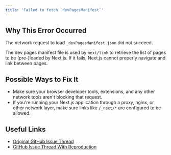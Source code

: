 ```yaml
---
title: 'Failed to fetch `devPagesManifest`'
---
```


## Why This Error Occurred

The network request to load `_devPagesManifest.json` did not succeed.

The dev pages manifest file is used by `next/link` to retrieve the list of pages to be (pre-)loaded by Next.js.
If it fails, Next.js cannot properly navigate and link between pages.

## Possible Ways to Fix It

- Make sure your browser developer tools, extensions, and any other network tools aren't blocking that request.
- If you're running your Next.js application through a proxy, nginx, or other network layer, make sure links like `/_next/*` are configured to be allowed.

## Useful Links

- [Original GitHub Issue Thread](https://github.com/vercel/next.js/issues/16874)
- [GitHub Issue Thread With Reproduction](https://github.com/vercel/next.js/issues/38047)
